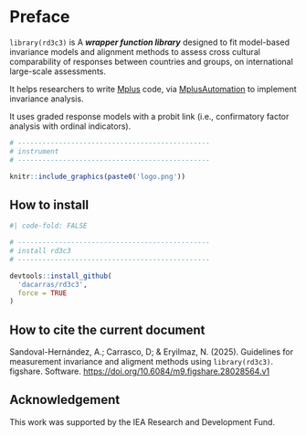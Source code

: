 # Preface {.unnumbered}

`library(rd3c3)` is A ***wrapper function library*** designed to fit model-based invariance models and alignment methods to assess cross cultural comparability of responses between countries and groups, on international large-scale assessments.

It helps researchers to write [Mplus](https://www.statmodel.com/) code, via [MplusAutomation](https://github.com/michaelhallquist/MplusAutomation) to implement invariance analysis.

It uses graded response models with a probit link (i.e., confirmatory factor analysis with ordinal indicators).

```r

# -----------------------------------------------
# instrument
# -----------------------------------------------

knitr::include_graphics(paste0('logo.png'))

```

## How to install

```r
#| code-fold: FALSE

# -----------------------------------------------
# install rd3c3
# -----------------------------------------------

devtools::install_github(
  'dacarras/rd3c3',
  force = TRUE
)

```

## How to cite the current document

Sandoval-Hernández, A.; Carrasco, D; & Eryilmaz, N. (2025). Guidelines for measurement invariance and aligment methods using `library(rd3c3)`. figshare. Software. <https://doi.org/10.6084/m9.figshare.28028564.v1>

## Acknowledgement

This work was supported by the IEA Research and Development Fund.
